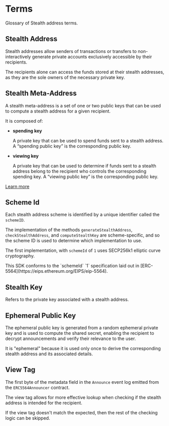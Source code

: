 
# Terms

Glossary of Stealth address terms.

## Stealth Address

Stealth addresses allow senders of transactions or transfers to non-interactively generate private accounts exclusively accessible by their recipients.

The recipients alone can access the funds stored at their stealth addresses, as they are the sole owners of the necessary private key.

## Stealth Meta-Address

A stealth meta-address is a set of one or two public keys that can be used to compute a stealth address for a given recipient.

It is composed of:

- **spending key**

  A private key that can be used to spend funds sent to a stealth address. A “spending public key” is the corresponding public key.

- **viewing key**

  A private key that can be used to determine if funds sent to a stealth address belong to the recipient who controls the corresponding spending key. A “viewing public key” is the corresponding public key.

[Learn more](https://eips.ethereum.org/EIPS/eip-5564)

## Scheme Id

Each stealth address scheme is identified by a unique identifier called the `schemeID`.

The implementation of the methods `generateStealthAddress`, `checkStealthAddress`, and `computeStealthKey` are scheme-specific, and so the scheme ID is used to determine which implementation to use.

The first implementation, with `schemeId` of `1` uses SECP256k1 elliptic curve cryptography.

<Callout type="info">
  This SDK conforms to the `schemeId` `1` specification laid out in
  [ERC-5564](https://eips.ethereum.org/EIPS/eip-5564).
</Callout>

## Stealth Key

Refers to the private key associated with a stealth address.

## Ephemeral Public Key

The ephemeral public key is generated from a random ephemeral private key and is used to compute the shared secret, enabling the recipient to decrypt announcements and verify their relevance to the user.

It is "ephemeral" because it is used only once to derive the corresponding stealth address and its associated details.

## View Tag

The first byte of the metadata field in the `Announce` event log emitted from the `ERC5564Announcer` contract.

The view tag allows for more effective lookup when checking if the stealth address is intended for the recipient.

If the view tag doesn't match the expected, then the rest of the checking logic can be skipped.
